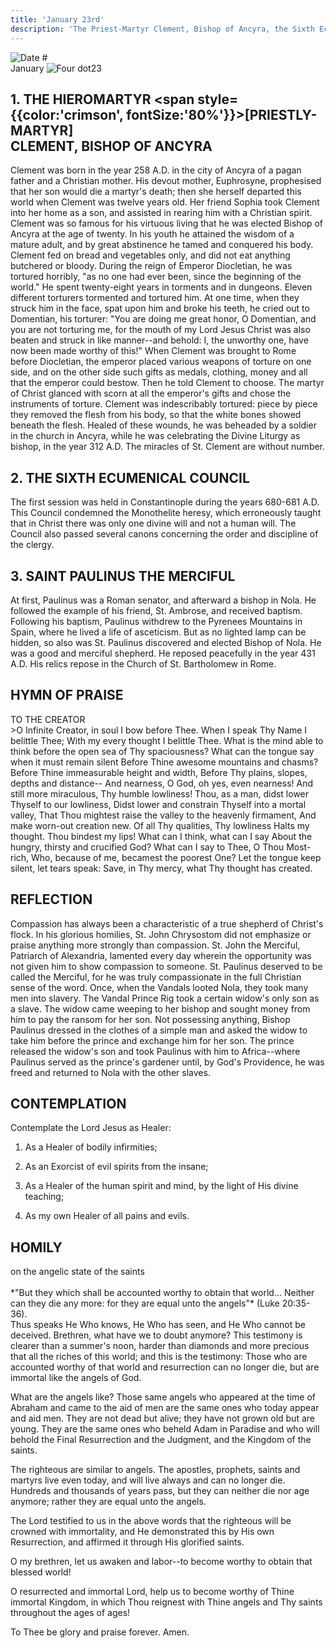 ```yaml
---
title: 'January 23rd'
description: 'The Priest-Martyr Clement, Bishop of Ancyra, the Sixth Ecumenical, St. Paulinus the Merciful'
---
```


<RunningHead />
<Image src="/title-imprint.png" height={50} width={50} alt="Date" className="title-imprint"/>
# <div id="date">January <Image className="four-dot" src="/four-dot.png" height={15} width={15} alt="Four dot" />23</div>

## 1. THE HIEROMARTYR <span style={{color:'crimson', fontSize:'80%'}}>[PRIESTLY-MARTYR]</span><br />CLEMENT, BISHOP OF ANCYRA

Clement was born in the year 258 A.D. in the city of Ancyra of a pagan father and a Christian mother. His devout mother, Euphrosyne, prophesised that her son would die a martyr's death; then she herself departed this world when Clement was twelve years old. Her friend Sophia took Clement into her home as a son, and assisted in rearing him with a Christian spirit. Clement was so famous for his virtuous living that he was elected Bishop of Ancyra at the age of twenty. In his youth he attained the wisdom of a mature adult, and by great abstinence he tamed and conquered his body. Clement fed on bread and vegetables only, and did not eat anything butchered or bloody. During the reign of Emperor Diocletian, he was tortured horribly, "as no one had ever been, since the beginning of the world." He spent twenty-eight years in torments and in dungeons. Eleven different torturers tormented and tortured him. At one time, when they struck him in the face, spat upon him and broke his teeth, he cried out to Domentian, his torturer: "You are doing me great honor, O Domentian, and you are not torturing me, for the mouth of my Lord Jesus Christ was also beaten and struck in like manner--and behold: I, the unworthy one, have now been made worthy of this!" When Clement was brought to Rome before Diocletian, the emperor placed various weapons of torture on one side, and on the other side such gifts as medals, clothing, money and all that the emperor could bestow. Then he told Clement to choose. The martyr of Christ glanced with scorn at all the emperor's gifts and chose the instruments of torture. Clement was indescribably tortured: piece by piece they removed the flesh from his body, so that the white bones showed beneath the flesh. Healed of these wounds, he was beheaded by a soldier in the church in Ancyra, while he was celebrating the Divine Liturgy as bishop, in the year 312 A.D. The miracles of St. Clement are without number.

## 2. THE SIXTH ECUMENICAL COUNCIL

The first session was held in Constantinople during the years 680-681 A.D. This Council condemned the Monothelite heresy, which erroneously taught that in Christ there was only one divine will and not a human will. The Council also passed several canons concerning the order and discipline of the clergy.

## 3. SAINT PAULINUS THE MERCIFUL

At first, Paulinus was a Roman senator, and afterward a bishop in Nola. He followed the example of his friend, St. Ambrose, and received baptism. Following his baptism, Paulinus withdrew to the Pyrenees Mountains in Spain, where he lived a life of asceticism. But as no lighted lamp can be hidden, so also was St. Paulinus discovered and elected Bishop of Nola. He was a good and merciful shepherd. He reposed peacefully in the year 431 A.D. His relics repose in the Church of St. Bartholomew in Rome.


## HYMN OF PRAISE
<div style={{textAlign:'center', color:'crimson', fontWeight:'bold'}}>
TO THE CREATOR
</div>
>O Infinite Creator, in soul I bow before Thee.
When I speak Thy Name I belittle Thee;
With my every thought I belittle Thee.
What is the mind able to think before the open sea of Thy spaciousness?
What can the tongue say when it must remain silent
Before Thine awesome mountains and chasms?
Before Thine immeasurable height and width,
Before Thy plains, slopes, depths and distance--
And nearness, O God, oh yes, even nearness!
And still more miraculous, Thy humble lowliness!
Thou, as a man, didst lower Thyself to our lowliness,
Didst lower and constrain Thyself into a mortal valley,
That Thou mightest raise the valley to the heavenly firmament,
And make worn-out creation new.
Of all Thy qualities, Thy lowliness
Halts my thought. Thou bindest my lips!
What can I think, what can I say
About the hungry, thirsty and crucified God?
What can I say to Thee, O Thou Most-rich,
Who, because of me, becamest the poorest One?
Let the tongue keep silent, let tears speak:
Save, in Thy mercy, what Thy thought has created.


## REFLECTION

Compassion has always been a characteristic of a true shepherd of Christ's flock. In his glorious homilies, St. John Chrysostom did not emphasize or praise anything more strongly than compassion. St. John the Merciful, Patriarch of Alexandria, lamented every day wherein the opportunity was not given him to show compassion to someone. St. Paulinus deserved to be called the Merciful, for he was truly compassionate in the full Christian sense of the word. Once, when the Vandals looted Nola, they took many men into slavery. The Vandal Prince Rig took a certain widow's only son as a slave. The widow came weeping to her bishop and sought money from him to pay the ransom for her son. Not possessing anything, Bishop Paulinus dressed in the clothes of a simple man and asked the widow to take him before the prince and exchange him for her son. The prince released the widow's son and took Paulinus with him to Africa--where Paulinus served as the prince's gardener until, by God's Providence, he was freed and returned to Nola with the other slaves.

 

## CONTEMPLATION

Contemplate the Lord Jesus as Healer:

1. As a Healer of bodily infirmities;

2. As an Exorcist of evil spirits from the insane;

3. As a Healer of the human spirit and mind, by the light of His divine teaching;

4. As my own Healer of all pains and evils.


## HOMILY
<div style={{textAlign:'center', color:'crimson', fontWeight:'bold'}}>
on the angelic state of the saints
</div><br /><div style={{textAlign:'right'}}>
*"But they which shall be accounted worthy to obtain that world... Neither can they die any more: for they are equal unto the angels"* (Luke 20:35-36).
</div>
Thus speaks He Who knows, He Who has seen, and He Who cannot be deceived. Brethren, what have we to doubt anymore? This testimony is clearer than a summer's noon, harder than diamonds and more precious that all the riches of this world; and this is the testimony: Those who are accounted worthy of that world and resurrection can no longer die, but are immortal like the angels of God.

What are the angels like? Those same angels who appeared at the time of Abraham and came to the aid of men are the same ones who today appear and aid men. They are not dead but alive; they have not grown old but are young. They are the same ones who beheld Adam in Paradise and who will behold the Final Resurrection and the Judgment, and the Kingdom of the saints.

The righteous are similar to angels. The apostles, prophets, saints and martyrs live even today, and will live always and can no longer die. Hundreds and thousands of years pass, but they can neither die nor age anymore; rather they are equal unto the angels.

The Lord testified to us in the above words that the righteous will be crowned with immortality, and He demonstrated this by His own Resurrection, and affirmed it through His glorified saints.

O my brethren, let us awaken and labor--to become worthy to obtain that blessed world!

O resurrected and immortal Lord, help us to become worthy of Thine immortal Kingdom, in which Thou reignest with Thine angels and Thy saints throughout the ages of ages!

To Thee be glory and praise forever. Amen.